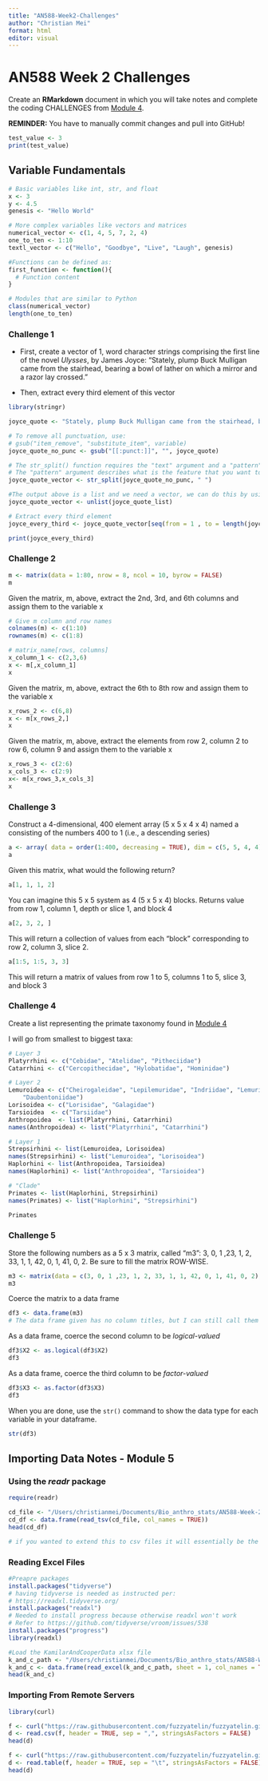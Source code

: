 ```yaml
---
title: "AN588-Week2-Challenges"
author: "Christian Mei"
format: html
editor: visual
---
```


# AN588 Week 2 Challenges

Create an **RMarkdown** document in which you will take notes and complete the coding CHALLENGES from [Module 4](http://fuzzyatelin.github.io/bioanth-stats/module-04/module-04.html).

**REMINDER:** You have to manually commit changes and pull into GitHub!

```r
test_value <- 3
print(test_value)
```

## Variable Fundamentals

```r
# Basic variables like int, str, and float
x <- 3
y <- 4.5
genesis <- "Hello World"

# More complex variables like vectors and matrices
numerical_vector <- c(1, 4, 5, 7, 2, 4)
one_to_ten <- 1:10
textl_vector <- c("Hello", "Goodbye", "Live", "Laugh", genesis)

#Functions can be defined as:
first_function <- function(){
  # Function content
}

# Modules that are similar to Python
class(numerical_vector)
length(one_to_ten)
```

### Challenge 1

-   First, create a vector of 1, word character strings comprising the first line of the novel *Ulysses*, by James Joyce: “Stately, plump Buck Mulligan came from the stairhead, bearing a bowl of lather on which a mirror and a razor lay crossed.”

-   Then, extract every third element of this vector

```r
library(stringr)

joyce_quote <- "Stately, plump Buck Mulligan came from the stairhead, bearing a bowl of lather on which a mirror and a razor lay crossed."

# To remove all punctuation, use:
# gsub("item_remove", "substitute_item", variable)
joyce_quote_no_punc <- gsub("[[:punct:]]", "", joyce_quote)

# The str_split() function requires the "text" argument and a "pattern" argument
# The "pattern" argument describes what is the feature that you want to split the text by
joyce_quote_vector <- str_split(joyce_quote_no_punc, " ")

#The output above is a list and we need a vector, we can do this by using unlist()
joyce_quote_vector <- unlist(joyce_quote_list)

# Extract every third element
joyce_every_third <- joyce_quote_vector[seq(from = 1 , to = length(joyce_quote_vector), by =3)]

print(joyce_every_third)
```

### Challenge 2

```r
m <- matrix(data = 1:80, nrow = 8, ncol = 10, byrow = FALSE)
m
```

Given the matrix, m, above, extract the 2nd, 3rd, and 6th columns and assign them to the variable x

```r
# Give m column and row names
colnames(m) <- c(1:10)
rownames(m) <- c(1:8)

# matrix_name[rows, columns]
x_column_1 <- c(2,3,6)
x <- m[,x_column_1]
x
```

Given the matrix, m, above, extract the 6th to 8th row and assign them to the variable x

```r
x_rows_2 <- c(6,8)
x <- m[x_rows_2,]
x
```

Given the matrix, m, above, extract the elements from row 2, column 2 to row 6, column 9 and assign them to the variable x

```r
x_rows_3 <- c(2:6)
x_cols_3 <- c(2:9)
x<- m[x_rows_3,x_cols_3]
x
```

### Challenge 3

Construct a 4-dimensional, 400 element array (5 x 5 x 4 x 4) named a consisting of the numbers 400 to 1 (i.e., a descending series)

```r
a <- array( data = order(1:400, decreasing = TRUE), dim = c(5, 5, 4, 4))
a
```

Given this matrix, what would the following return?

```r
a[1, 1, 1, 2]
```

You can imagine this 5 x 5 system as 4 (5 x 5 x 4) blocks. Returns value from row 1, column 1, depth or slice 1, and block 4

```r
a[2, 3, 2, ]
```

This will return a collection of values from each "block" corresponding to row 2, column 3, slice 2.

```r
a[1:5, 1:5, 3, 3]
```

This will return a matrix of values from row 1 to 5, columns 1 to 5, slice 3, and block 3

### Challenge 4

Create a list representing the primate taxonomy found in [Module 4](https://fuzzyatelin.github.io/bioanth-stats/module-04/module-04.html#Lists_and_Data_Frames)

I will go from smallest to biggest taxa:

```r
# Layer 3
Platyrrhini <- c("Cebidae", "Atelidae", "Pitheciidae")
Catarrhini <- c("Cercopithecidae", "Hylobatidae", "Hominidae")

# Layer 2
Lemuroidea <- c("Cheirogaleidae", "Lepilemuridae", "Indriidae", "Lemuridae",
    "Daubentoniidae")
Lorisoidea <- c("Lorisidae", "Galagidae")
Tarsioidea  <- c("Tarsiidae")
Anthropoidea  <- list(Platyrrhini, Catarrhini)
names(Anthropoidea) <- list("Platyrrhini", "Catarrhini")

# Layer 1
Strepsirhini <- list(Lemuroidea, Lorisoidea)
names(Strepsirhini) <- list("Lemuroidea", "Lorisoidea")
Haplorhini <- list(Anthropoidea, Tarsioidea)
names(Haplorhini) <- list("Anthropoidea", "Tarsioidea")

# "Clade"
Primates <- list(Haplorhini, Strepsirhini)
names(Primates) <- list("Haplorhini", "Strepsirhini")

Primates
```

### Challenge 5

Store the following numbers as a 5 x 3 matrix, called “m3”: 3, 0, 1 ,23, 1, 2, 33, 1, 1, 42, 0, 1, 41, 0, 2. Be sure to fill the matrix ROW-WISE.

```r
m3 <- matrix(data = c(3, 0, 1 ,23, 1, 2, 33, 1, 1, 42, 0, 1, 41, 0, 2), nrow = 5, ncol = 3, byrow = TRUE)
m3
```

Coerce the matrix to a data frame

```r
df3 <- data.frame(m3)
# The data frame given has no column titles, but I can still call them by X1, X2, and X3
```

As a data frame, coerce the second column to be *logical-valued*

```r
df3$X2 <- as.logical(df3$X2) 
df3
```

As a data frame, coerce the third column to be *factor-valued*

```r
df3$X3 <- as.factor(df3$X3)
df3
```

When you are done, use the `str()` command to show the data type for each variable in your dataframe.

```r
str(df3)
```

## Importing Data Notes - Module 5

### Using the *readr* package

```r
require(readr)

cd_file <- "/Users/christianmei/Documents/Bio_anthro_stats/AN588-Week-2/Country-Data-2016.txt"
cd_df <- data.frame(read_tsv(cd_file, col_names = TRUE))
head(cd_df)

# if you wanted to extend this to csv files it will essentially be the same procedure
```

### Reading Excel Files

```r
#Preapre packages
install.packages("tidyverse")
# having tidyverse is needed as instructed per: 
# https://readxl.tidyverse.org/
install.packages("readxl")
# Needed to install progress because otherwise readxl won't work
# Refer to https://github.com/tidyverse/vroom/issues/538
install.packages("progress")
library(readxl)
```

```r

#Load the KamilarAndCooperData xlsx file 
k_and_c_path <- "/Users/christianmei/Documents/Bio_anthro_stats/AN588-Week-2/KamilarAndCooperData.xlsx"
k_and_c <- data.frame(read_excel(k_and_c_path, sheet = 1, col_names = TRUE))
head(k_and_c)
```

### Importing From Remote Servers

```r
library(curl)
```

```r
f <- curl("https://raw.githubusercontent.com/fuzzyatelin/fuzzyatelin.github.io/master/AN588_Spring25/CPDS-1960-2014-reduced.csv")
d <- read.csv(f, header = TRUE, sep = ",", stringsAsFactors = FALSE)
head(d)
```

```r
f <- curl("https://raw.githubusercontent.com/fuzzyatelin/fuzzyatelin.github.io/master/AN588_Fall23/CPDS-1960-2014-reduced.txt")
d <- read.table(f, header = TRUE, sep = "\t", stringsAsFactors = FALSE)
head(d)
```
